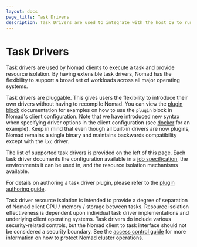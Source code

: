 ```yaml
---
layout: docs
page_title: Task Drivers
description: Task Drivers are used to integrate with the host OS to run tasks in Nomad.
---
```


# Task Drivers

Task drivers are used by Nomad clients to execute a task and provide resource
isolation. By having extensible task drivers, Nomad has the flexibility to
support a broad set of workloads across all major operating systems.

Task drivers are pluggable. This gives users the flexibility to introduce their
own drivers without having to recompile Nomad. You can view the [plugin block][plugin]
documentation for examples on how to use the `plugin` block in Nomad's client configuration.
Note that we have introduced new syntax when specifying driver options in the client
configuration (see [docker][docker_plugin] for an example). Keep in mind that even though
all built-in drivers are now plugins, Nomad remains a single binary and maintains
backwards compatibility except with the `lxc` driver.

The list of supported task drivers is provided on the left of this page. Each
task driver documents the configuration available in a [job
specification](/nomad/docs/job-specification), the environments it can be
used in, and the resource isolation mechanisms available.

For details on authoring a task driver plugin, please refer to the [plugin
authoring guide][plugin_guide].

Task driver resource isolation is intended to provide a degree of separation of
Nomad client CPU / memory / storage between tasks. Resource isolation
effectiveness is dependent upon individual task driver implementations and
underlying client operating systems. Task drivers do include various
security-related controls, but the Nomad client to task interface should not be
considered a security boundary. See the [access control guide][acl_guide] for
more information on how to protect Nomad cluster operations.

[plugin]: /nomad/docs/configuration/plugin
[docker_plugin]: /nomad/docs/drivers/docker#client-requirements
[plugin_guide]: /nomad/docs/concepts/plugins
[acl_guide]: /nomad/tutorials/access-control
